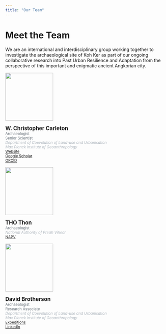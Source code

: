 ```yaml
---
title: "Our Team"
---
```


# Meet the Team

We are an international and interdisciplinary group working together to investigate the archaeological site of Koh Ker as part of our ongoing collaborative research into Past Urban Resilience and Adaptation from the perspective of this important and enigmatic ancient Angkorian city.

::: {.grid}

::: {.g-col-4 .text-center}
![](images/chris.jpg){.team-photo width=150px}

<span style="font-size: 1.2em; font-weight: bold;">W. Christopher Carleton</span><br>
<small style="color: #6c757d;">
Archaeologist<br>
Senior Scientist<br>
</small>
<small style="color: #adb5bd; font-style: italic;">
Department of Coevolution of Land-use and Urbanisation<br>
Max Planck Institute of Geoanthropology
</small><br>
<small>
[Website](https://wccarleton.me)<br>
[Google Scholar](https://scholar.google.ca/citations?user=0ZG-6CsAAAAJ&hl=en)<br>
[ORCID](https://orcid.org/0000-0001-7463-8638)
</small>
:::

::: {.g-col-4 .text-center}
![](images/thon.jpg){.team-photo width=150px}

<span style="font-size: 1.2em; font-weight: bold;">THO Thon</span><br>
<small style="color: #6c757d;">
Archaeologist<br>
</small>
<small style="color: #adb5bd; font-style: italic;">
National Authority of Preah Vihear
</small><br>
<small>
[NAPV](https://napv.gov.kh/national-authority-for-preah-vihear)
</small>
:::

::: {.g-col-4 .text-center}
![](images/david.jpg){.team-photo width=150px}

<span style="font-size: 1.2em; font-weight: bold;">David Brotherson</span><br>
<small style="color: #6c757d;">
Archaeologist<br>
Research Associate<br>
</small>
<small style="color: #adb5bd; font-style: italic;">
Department of Coevolution of Land-use and Urbanisation<br>
Max Planck Institute of Geoanthropology
</small><br>
<small>
[Expeditions](https://world.expeditions.com/about/expedition-team/david-brotherson)<br>
[LinkedIn](https://kh.linkedin.com/in/david-brotherson-27053b9a)
</small>
:::

:::
